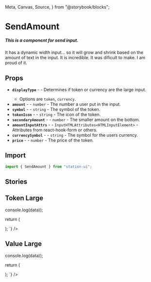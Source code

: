   Meta,
  Canvas,
  Source,
} from "@storybook/blocks";

<Meta title="Components/Inputs/Send Amount" />

# SendAmount

##### This is a component for send input.
It has a dynamic width input... so it will grow and shrink based on the amount of text in the input.
It is incredible. It was dificult to make. I am proud of it.

## Props
- **`displayType`** - <RequiredText /> - Determines if token or currency are the large input.
  - Options are `token`, `currency`.
- **`amount`** - <RequiredText /> - `number` - The number a user put in the input.
- **`symbol`** - <RequiredText /> - `string` - The symbol of the token.
- **`tokenIcon`** - <RequiredText /> - `string` - The icon of the token.
- **`secondaryAmount`** - <RequiredText /> - `number` - The smaller amount on the bottom.
- **`amountInputAttrs`** - <RequiredText /> - `InputHTMLAttributes<HTMLInputElement>` - Attributes from react-hook-form or others.
- **`currencySymbol`** - <RequiredText /> - `string` - The symbol for the users currency.
- **`price`** - <RequiredText /> - `number` - The price of the token.

## Import
```jsx
import { SendAmount } from "station-ui";
```

## Stories

## Token Large
<div className="story_with_source_below">
  <Canvas of={SendAmountStories.TokenLarge} />
  <Source code={`
    const [sendToken, ] = useState('LUNA');
const { register, handleSubmit, watch } = useForm();
const onSubmit = handleSubmit(data => console.log(data));

return (
  <form onSubmit={onSubmit}>
    <SendAmount
      displayType={'token'}
      symbol={sendToken}
      tokenIcon={tokensBySymbol[sendToken].tokenIcon}
      amountInputAttrs={{...register("inputAmount", { required: true, valueAsNumber: true })}}
      amount={watch("inputAmount") || 0}
      secondaryAmount={watch("inputAmount") || 0}
      currencySymbol={'$'}
      price={tokenPrices[sendToken]}
    />
  </form>
);
  `} />
</div>

## Value Large
<div className="story_with_source_below">
  <Canvas of={SendAmountStories.ValueLarge} />
  <Source code={`
    const [sendToken, ] = useState('LUNA');
const { register, handleSubmit, watch } = useForm();
const onSubmit = handleSubmit(data => console.log(data));

return (
  <form onSubmit={onSubmit}>
    <SendAmount
      displayType={'currency'}
      symbol={sendToken}
      tokenIcon={tokensBySymbol[sendToken].tokenIcon}
      amountInputAttrs={{...register("inputAmount", { required: true, valueAsNumber: true })}}
      amount={watch("inputAmount") || 0}
      secondaryAmount={watch("inputAmount") || 0}
      currencySymbol={'$'}
      price={tokenPrices[sendToken]}
    />
  </form>
);
  `} />
</div>

<br />
<br />
<br />
<br />
<br />
<br />
<br />
<br />
<br />
<br />
<br />
<br />
<br />
<br />
<br />
<br />
<br />
<br />
<br />
<br />
<br />
